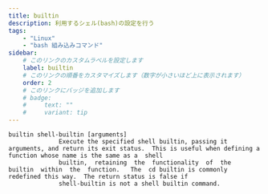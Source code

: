 ```yaml
---
title: builtin
description: 利用するシェル(bash)の設定を行う
tags:
    - "Linux"
    - "bash 組み込みコマンド"
sidebar:
    # このリンクのカスタムラベルを設定します
    label: builtin
    # このリンクの順番をカスタマイズします（数字が小さいほど上に表示されます）
    order: 2
    # このリンクにバッジを追加します
    # badge:
    #     text: ""
    #     variant: tip
---
```



```
builtin shell-builtin [arguments]
              Execute the specified shell builtin, passing it arguments, and return its exit status.  This is useful when defining a function whose name is the same as a  shell
              builtin,  retaining  the  functionality  of  the  builtin  within  the  function.   The  cd builtin is commonly redefined this way.  The return status is false if
              shell-builtin is not a shell builtin command.
```
